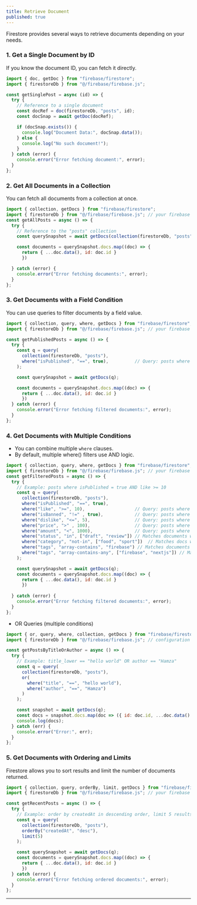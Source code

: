```yaml
---
title: Retrieve Document
published: true
---
```


Firestore provides several ways to retrieve documents depending on your needs.

### 1. Get a Single Document by ID

If you know the document ID, you can fetch it directly.

```js
import { doc, getDoc } from "firebase/firestore";
import { firestoreDb } from "@/firebase/firebase.js";

const getSinglePost = async (id) => {
  try {
    // Reference to a single document
    const docRef = doc(firestoreDb, "posts", id);
    const docSnap = await getDoc(docRef);

    if (docSnap.exists()) {
      console.log("Document Data:", docSnap.data());
    } else {
      console.log("No such document!");
    }
  } catch (error) {
    console.error("Error fetching document:", error);
  }
};
```

### 2. Get All Documents in a Collection

You can fetch all documents from a collection at once.

```js
import { collection, getDocs } from "firebase/firestore";
import { firestoreDb } from "@/firebase/firebase.js"; // your firebase configuration
const getAllPosts = async () => {
  try {
    // Reference to the "posts" collection
    const querySnapshot = await getDocs(collection(firestoreDb, "posts"));

    const documents = querySnapshot.docs.map((doc) => {
      return { ...doc.data(), id: doc.id }
      })

  } catch (error) {
    console.error("Error fetching documents:", error);
  }
};
```


### 3. Get Documents with a Field Condition

You can use queries to filter documents by a field value.

```js
import { collection, query, where, getDocs } from "firebase/firestore";
import { firestoreDb } from "@/firebase/firebase.js"; // your firebase configuration

const getPublishedPosts = async () => {
  try {
    const q = query(
      collection(firestoreDb, "posts"), 
      where("isPublished", "==", true),          // Query: posts where isPublished = true
    );

    const querySnapshot = await getDocs(q);

    const documents = querySnapshot.docs.map((doc) => {
      return { ...doc.data(), id: doc.id }
      })
  } catch (error) {
    console.error("Error fetching filtered documents:", error);
  }
};
```


### 4. Get Documents with Multiple Conditions

* You can combine multiple `where` clauses.
* By default, multiple where() filters use AND logic.

```js
import { collection, query, where, getDocs } from "firebase/firestore";
import { firestoreDb } from "@/firebase/firebase.js"; // your firebase configuration
const getFilteredPosts = async () => {
  try {
    // Example: posts where isPublished = true AND like >= 10
    const q = query(
      collection(firestoreDb, "posts"),
      where("isPublished", "==", true),
      where("like", ">=", 10),                   // Query: posts where like >= 10
      where("isBanned", "!=" , true),            // Query: posts where isBanned != true
      where("dislike", "<=", 5),                 // Query: posts where dislike < 10
      where("price", ">" , 100),                 // Query: posts where price > 100
      where("amount", "<", 1000),                // Query: posts where amount < 1000
      where("status", "in", ["draft", "review"]) // Matches documents where status is "draft" OR "review
      where("category", "not-in", ["food", "sport"])  // Matches docs whose category is not food or sport
      where("tags", "array-contains", "firebase") // Matches documents where the tags array contains exactly "firebase"
      where("tags", "array-contains-any", ["firebase", "nextjs"]) // Matches documents where the tags array contains any of the specified values
    );

    const querySnapshot = await getDocs(q);
    const documents = querySnapshot.docs.map((doc) => {
      return { ...doc.data(), id: doc.id }
      })
      
  } catch (error) {
    console.error("Error fetching filtered documents:", error);
  }
};
```

* OR Queries (multiple conditions)

```jsx
import { or, query, where, collection, getDocs } from "firebase/firestore";
import { firestoreDb } from "@/firebase/firebase.js"; // configuration

const getPostsByTitleOrAuthor = async () => {
  try {
    // Example: title_lower == "hello world" OR author == "Hamza"
    const q = query(
      collection(firestoreDb, "posts"),
      or(
        where("title", "==", "hello world"),
        where("author", "==", "Hamza")
      )
    );

    const snapshot = await getDocs(q);
    const docs = snapshot.docs.map(doc => ({ id: doc.id, ...doc.data() }));
    console.log(docs);
  } catch (err) {
    console.error("Error:", err);
  }
};

```

### 5. Get Documents with Ordering and Limits

Firestore allows you to sort results and limit the number of documents returned.

```js
import { collection, query, orderBy, limit, getDocs } from "firebase/firestore";
import { firestoreDb } from "@/firebase/firebase.js"; // your firebase configuration

const getRecentPosts = async () => {
  try {
    // Example: order by createdAt in descending order, limit 5 results
    const q = query(
      collection(firestoreDb, "posts"),
      orderBy("createdAt", "desc"),
      limit(5)
    );

    const querySnapshot = await getDocs(q);
    const documents = querySnapshot.docs.map((doc) => {
      return { ...doc.data(), id: doc.id }
      })
  } catch (error) {
    console.error("Error fetching ordered documents:", error);
  }
};
```

---


